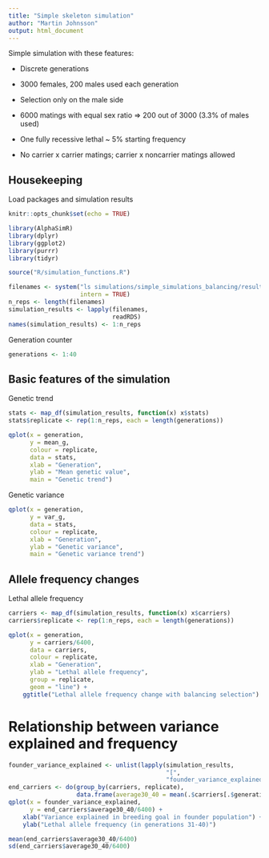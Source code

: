 ```yaml
---
title: "Simple skeleton simulation"
author: "Martin Johnsson"
output: html_document
---
```


Simple simulation with these features:

* Discrete generations

* 3000 females, 200 males used each generation

* Selection only on the male side

* 6000 matings with equal sex ratio => 200 out of 3000 (3.3% of males used)

* One fully recessive lethal ~ 5% starting frequency

* No carrier x carrier matings; carrier x noncarrier matings allowed

## Housekeeping

Load packages and simulation results

```r
knitr::opts_chunk$set(echo = TRUE)
```

```r
library(AlphaSimR)
library(dplyr)
library(ggplot2)
library(purrr)
library(tidyr)

source("R/simulation_functions.R")
```

```r
filenames <- system("ls simulations/simple_simulations_balancing/results_*.Rds",
                    intern = TRUE)
n_reps <- length(filenames)
simulation_results <- lapply(filenames,
                             readRDS)
names(simulation_results) <- 1:n_reps
```

Generation counter

```r
generations <- 1:40
```


## Basic features of the simulation

Genetic trend

```r
stats <- map_df(simulation_results, function(x) x$stats)
stats$replicate <- rep(1:n_reps, each = length(generations))

qplot(x = generation,
      y = mean_g,
      colour = replicate,
      data = stats,
      xlab = "Generation",
      ylab = "Mean genetic value",
      main = "Genetic trend")
```

Genetic variance

```r
qplot(x = generation,
      y = var_g,
      data = stats,
      colour = replicate,
      xlab = "Generation",
      ylab = "Genetic variance",
      main = "Genetic variance trend")
```

## Allele frequency changes

Lethal allele frequency

```r
carriers <- map_df(simulation_results, function(x) x$carriers)
carriers$replicate <- rep(1:n_reps, each = length(generations))

qplot(x = generation,
      y = carriers/6400,
      data = carriers,
      colour = replicate,
      xlab = "Generation",
      ylab = "Lethal allele frequency",
      group = replicate,
      geom = "line") +
    ggtitle("Lethal allele frequency change with balancing selection")
```


# Relationship between variance explained and frequency

```r
founder_variance_explained <- unlist(lapply(simulation_results,
                                            "[",
                                            "founder_variance_explained_by_lethal"))
end_carriers <- do(group_by(carriers, replicate),
                   data.frame(average30_40 = mean(.$carriers[.$generation %in% 31:40])))
qplot(x = founder_variance_explained,
      y = end_carriers$average30_40/6400) +
    xlab("Variance explained in breeding goal in founder population") +
    ylab("Lethal allele frequency (in generations 31-40)")
```

```r
mean(end_carriers$average30_40/6400)
sd(end_carriers$average30_40/6400)
```


